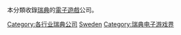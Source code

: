 本分類收錄[[瑞典|瑞典]]的[[電子遊戲|電子遊戲]]公司。

[[Category:各行业瑞典公司|Category:各行业瑞典公司]]
[[Category:各地電子遊戲公司|Sweden]]
[[Category:瑞典电子游戏界|Category:瑞典电子游戏界]]
